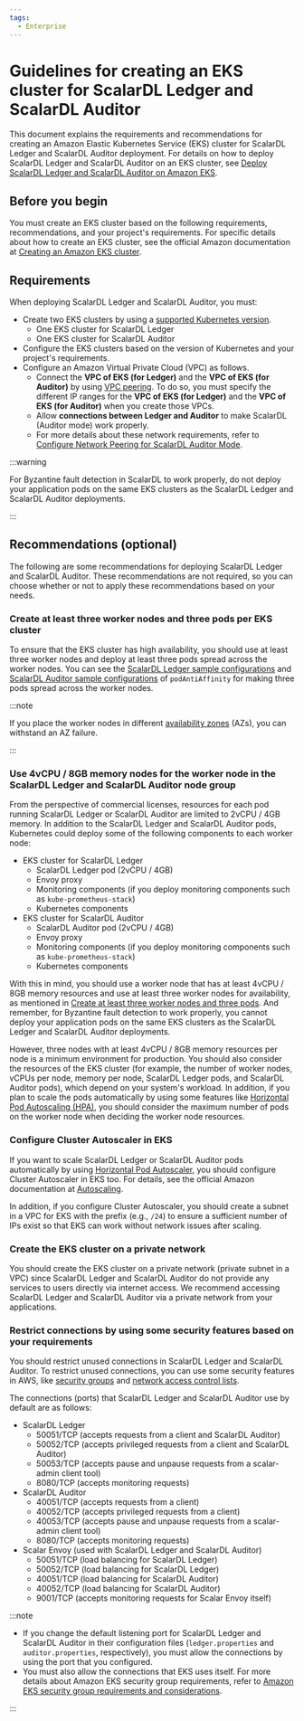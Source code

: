 ```yaml
---
tags:
  - Enterprise
---
```


# Guidelines for creating an EKS cluster for ScalarDL Ledger and ScalarDL Auditor

This document explains the requirements and recommendations for creating an Amazon Elastic Kubernetes Service (EKS) cluster for ScalarDL Ledger and ScalarDL Auditor deployment. For details on how to deploy ScalarDL Ledger and ScalarDL Auditor on an EKS cluster, see [Deploy ScalarDL Ledger and ScalarDL Auditor on Amazon EKS](ManualDeploymentGuideScalarDLAuditorOnEKS.mdx).

## Before you begin

You must create an EKS cluster based on the following requirements, recommendations, and your project's requirements. For specific details about how to create an EKS cluster, see the official Amazon documentation at [Creating an Amazon EKS cluster](https://docs.aws.amazon.com/eks/latest/userguide/create-cluster.html).

## Requirements

When deploying ScalarDL Ledger and ScalarDL Auditor, you must:

* Create two EKS clusters by using a [supported Kubernetes version](https://scalardb.scalar-labs.com/docs/latest/requirements/#kubernetes).
    * One EKS cluster for ScalarDL Ledger
    * One EKS cluster for ScalarDL Auditor
* Configure the EKS clusters based on the version of Kubernetes and your project's requirements.
* Configure an Amazon Virtual Private Cloud (VPC) as follows.
    * Connect the **VPC of EKS (for Ledger)** and the **VPC of EKS (for Auditor)** by using [VPC peering](https://docs.aws.amazon.com/vpc/latest/peering/what-is-vpc-peering.html). To do so, you must specify the different IP ranges for the **VPC of EKS (for Ledger)** and the **VPC of EKS (for Auditor)** when you create those VPCs.
    * Allow **connections between Ledger and Auditor** to make ScalarDL (Auditor mode) work properly.
    * For more details about these network requirements, refer to [Configure Network Peering for ScalarDL Auditor Mode](NetworkPeeringForScalarDLAuditor.mdx).

:::warning

For Byzantine fault detection in ScalarDL to work properly, do not deploy your application pods on the same EKS clusters as the ScalarDL Ledger and ScalarDL Auditor deployments.

:::

## Recommendations (optional)

The following are some recommendations for deploying ScalarDL Ledger and ScalarDL Auditor. These recommendations are not required, so you can choose whether or not to apply these recommendations based on your needs.

### Create at least three worker nodes and three pods per EKS cluster

To ensure that the EKS cluster has high availability, you should use at least three worker nodes and deploy at least three pods spread across the worker nodes. You can see the [ScalarDL Ledger sample configurations](https://github.com/scalar-labs/scalar-kubernetes/blob/master/conf/scalardl-custom-values.yaml) and [ScalarDL Auditor sample configurations](https://github.com/scalar-labs/scalar-kubernetes/blob/master/conf/scalardl-audit-custom-values.yaml) of `podAntiAffinity` for making three pods spread across the worker nodes.

:::note

If you place the worker nodes in different [availability zones](https://docs.aws.amazon.com/AWSEC2/latest/UserGuide/using-regions-availability-zones.html) (AZs), you can withstand an AZ failure.

:::

### Use 4vCPU / 8GB memory nodes for the worker node in the ScalarDL Ledger and ScalarDL Auditor node group

From the perspective of commercial licenses, resources for each pod running ScalarDL Ledger or ScalarDL Auditor are limited to 2vCPU / 4GB memory. In addition to the ScalarDL Ledger and ScalarDL Auditor pods, Kubernetes could deploy some of the following components to each worker node:

* EKS cluster for ScalarDL Ledger
  * ScalarDL Ledger pod (2vCPU / 4GB)
  * Envoy proxy
  * Monitoring components (if you deploy monitoring components such as `kube-prometheus-stack`)
  * Kubernetes components
* EKS cluster for ScalarDL Auditor
  * ScalarDL Auditor pod (2vCPU / 4GB)
  * Envoy proxy
  * Monitoring components (if you deploy monitoring components such as `kube-prometheus-stack`)
  * Kubernetes components

With this in mind, you should use a worker node that has at least 4vCPU / 8GB memory resources and use at least three worker nodes for availability, as mentioned in [Create at least three worker nodes and three pods](#create-at-least-three-worker-nodes-and-three-pods-per-eks-cluster). And remember, for Byzantine fault detection to work properly, you cannot deploy your application pods on the same EKS clusters as the ScalarDL Ledger and ScalarDL Auditor deployments.

However, three nodes with at least 4vCPU / 8GB memory resources per node is a minimum environment for production. You should also consider the resources of the EKS cluster (for example, the number of worker nodes, vCPUs per node, memory per node, ScalarDL Ledger pods, and ScalarDL Auditor pods), which depend on your system's workload. In addition, if you plan to scale the pods automatically by using some features like [Horizontal Pod Autoscaling (HPA)](https://kubernetes.io/docs/tasks/run-application/horizontal-pod-autoscale/), you should consider the maximum number of pods on the worker node when deciding the worker node resources.

### Configure Cluster Autoscaler in EKS

If you want to scale ScalarDL Ledger or ScalarDL Auditor pods automatically by using [Horizontal Pod Autoscaler](https://docs.aws.amazon.com/eks/latest/userguide/horizontal-pod-autoscaler.html), you should configure Cluster Autoscaler in EKS too. For details, see the official Amazon documentation at [Autoscaling](https://docs.aws.amazon.com/eks/latest/userguide/autoscaling.html#cluster-autoscaler).

In addition, if you configure Cluster Autoscaler, you should create a subnet in a VPC for EKS with the prefix (e.g., `/24`) to ensure a sufficient number of IPs exist so that EKS can work without network issues after scaling.

### Create the EKS cluster on a private network

You should create the EKS cluster on a private network (private subnet in a VPC) since ScalarDL Ledger and ScalarDL Auditor do not provide any services to users directly via internet access. We recommend accessing ScalarDL Ledger and ScalarDL Auditor via a private network from your applications.

### Restrict connections by using some security features based on your requirements

You should restrict unused connections in ScalarDL Ledger and ScalarDL Auditor. To restrict unused connections, you can use some security features in AWS, like [security groups](https://docs.aws.amazon.com/vpc/latest/userguide/VPC_SecurityGroups.html) and [network access control lists](https://docs.aws.amazon.com/vpc/latest/userguide/vpc-network-acls.html).

The connections (ports) that ScalarDL Ledger and ScalarDL Auditor use by default are as follows:

* ScalarDL Ledger
    * 50051/TCP (accepts requests from a client and ScalarDL Auditor)
    * 50052/TCP (accepts privileged requests from a client and ScalarDL Auditor)
    * 50053/TCP (accepts pause and unpause requests from a scalar-admin client tool)
    * 8080/TCP (accepts monitoring requests)
* ScalarDL Auditor
    * 40051/TCP (accepts requests from a client)
    * 40052/TCP (accepts privileged requests from a client)
    * 40053/TCP (accepts pause and unpause requests from a scalar-admin client tool)
    * 8080/TCP (accepts monitoring requests)
* Scalar Envoy (used with ScalarDL Ledger and ScalarDL Auditor)
    * 50051/TCP (load balancing for ScalarDL Ledger)
    * 50052/TCP (load balancing for ScalarDL Ledger)
    * 40051/TCP (load balancing for ScalarDL Auditor)
    * 40052/TCP (load balancing for ScalarDL Auditor)
    * 9001/TCP (accepts monitoring requests for Scalar Envoy itself)

:::note

- If you change the default listening port for ScalarDL Ledger and ScalarDL Auditor in their configuration files (`ledger.properties` and `auditor.properties`, respectively), you must allow the connections by using the port that you configured.
- You must also allow the connections that EKS uses itself. For more details about Amazon EKS security group requirements, refer to [Amazon EKS security group requirements and considerations](https://docs.aws.amazon.com/eks/latest/userguide/sec-group-reqs.html).

:::
